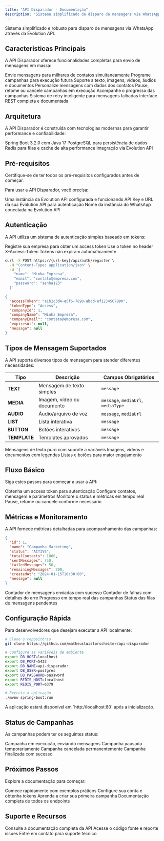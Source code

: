 ```yaml
---
title: "API Disparador - Documentação"
description: "Sistema simplificado de disparo de mensagens via WhatsApp"
---
```


<Note>
Sistema simplificado e robusto para disparo de mensagens via WhatsApp através da Evolution API.
</Note>

## Características Principais

A API Disparador oferece funcionalidades completas para envio de mensagens em massa:

<CardGroup cols={2}>
  <Card title="Disparo em Massa" icon="users" color="#16a34a">
    Envie mensagens para milhares de contatos simultaneamente
  </Card>
  <Card title="Agendamento" icon="clock" color="#eab308">
    Programe campanhas para execução futura
  </Card>
  <Card title="Múltiplos Tipos de Mídia" icon="image" color="#6366f1">
    Suporte a texto, imagens, vídeos, áudios e documentos
  </Card>
  <Card title="Variáveis Personalizadas" icon="brackets-curly" color="#8b5cf6">
    Personalize mensagens com dados dos contatos
  </Card>
  <Card title="Controle de Status" icon="settings" color="#f59e0b">
    Pause, retome ou cancele campanhas em execução
  </Card>
  <Card title="Métricas em Tempo Real" icon="chart-bar" color="#10b981">
    Acompanhe o progresso das campanhas
  </Card>
  <Card title="Retry Automático" icon="refresh-cw" color="#ef4444">
    Sistema de retry inteligente para mensagens falhadas
  </Card>
  <Card title="API REST" icon="code" color="#06b6d4">
    Interface REST completa e documentada
  </Card>
</CardGroup>

## Arquitetura

A API Disparador é construída com tecnologias modernas para garantir performance e confiabilidade:

<CardGroup cols={2}>
  <Card title="Backend" icon="server" color="#16a34a">
    Spring Boot 3.2.0 com Java 17
  </Card>
  <Card title="Banco de Dados" icon="database" color="#6366f1">
    PostgreSQL para persistência de dados
  </Card>
  <Card title="Cache" icon="zap" color="#ef4444">
    Redis para filas e cache de alta performance
  </Card>
  <Card title="WhatsApp" icon="message-circle" color="#25d366">
    Integração via Evolution API
  </Card>
</CardGroup>

## Pré-requisitos

<Warning>
Certifique-se de ter todos os pré-requisitos configurados antes de começar.
</Warning>

Para usar a API Disparador, você precisa:

<ParamField body="evolutionApi" type="instance" required>
  Uma instância da Evolution API configurada e funcionando
</ParamField>

<ParamField body="credentials" type="object" required>
  API Key e URL da sua Evolution API para autenticação
</ParamField>

<ParamField body="whatsappInstance" type="string" required>
  Nome da instância do WhatsApp conectada na Evolution API
</ParamField>

## Autenticação

A API utiliza um sistema de autenticação simples baseado em tokens:

<CardGroup cols={3}>
  <Card title="Registro" icon="user-plus" color="#16a34a">
    Registre sua empresa para obter um access token
  </Card>
  <Card title="Token Header" icon="key" color="#eab308">
    Use o token no header X-Access-Token
  </Card>
  <Card title="Sem Expiração" icon="infinity" color="#6366f1">
    Tokens não expiram automaticamente
  </Card>
</CardGroup>

<RequestExample>

```bash Exemplo de Autenticação
curl -X POST https://{url-key}/api/auth/register \
  -H "Content-Type: application/json" \
  -d '{
    "name": "Minha Empresa",
    "email": "contato@empresa.com",
    "password": "senha123"
  }'
```

</RequestExample>

<ResponseExample>

```json Resposta de Registro
{
  "accessToken": "a1b2c3d4-e5f6-7890-abcd-ef1234567890",
  "tokenType": "Access",
  "companyId": 1,
  "companyName": "Minha Empresa",
  "companyEmail": "contato@empresa.com",
  "expiresAt": null,
  "message": null
}
```

</ResponseExample>

## Tipos de Mensagem Suportados

A API suporta diversos tipos de mensagem para atender diferentes necessidades:

| Tipo | Descrição | Campos Obrigatórios |
|------|-----------|-------------------|
| **TEXT** | Mensagem de texto simples | `message` |
| **MEDIA** | Imagem, vídeo ou documento | `message`, `mediaUrl`, `mediaType` |
| **AUDIO** | Áudio/arquivo de voz | `message`, `mediaUrl` |
| **LIST** | Lista interativa | `message` |
| **BUTTON** | Botões interativos | `message` |
| **TEMPLATE** | Templates aprovados | `message` |

<CardGroup cols={3}>
  <Card title="Texto" icon="type" color="#16a34a">
    Mensagens de texto puro com suporte a variáveis
  </Card>
  <Card title="Mídia" icon="image" color="#6366f1">
    Imagens, vídeos e documentos com legendas
  </Card>
  <Card title="Interativo" icon="cursor-click" color="#8b5cf6">
    Listas e botões para maior engajamento
  </Card>
</CardGroup>

## Fluxo Básico

Siga estes passos para começar a usar a API:

<CardGroup cols={2}>
  <Card title="1. Registre sua empresa" icon="user-plus" href="/api-reference/auth/register">
    Obtenha um access token para autenticação
  </Card>
  <Card title="2. Crie uma campanha" icon="plus" href="/api-reference/campaigns/create">
    Configure contatos, mensagem e parâmetros
  </Card>
  <Card title="3. Acompanhe o progresso" icon="chart-line" href="/api-reference/campaigns/get">
    Monitore o status e métricas em tempo real
  </Card>
  <Card title="4. Gerencie campanhas" icon="settings" href="/api-reference/campaigns/pause">
    Pause, retome ou cancele conforme necessário
  </Card>
</CardGroup>

## Métricas e Monitoramento

A API fornece métricas detalhadas para acompanhamento das campanhas:

<ResponseExample>

```json Exemplo de Métricas
{
  "id": 1,
  "name": "Campanha Marketing",
  "status": "ACTIVE",
  "totalContacts": 1000,
  "sentMessages": 750,
  "failedMessages": 50,
  "remainingMessages": 200,
  "createdAt": "2024-01-15T10:30:00",
  "message": null
}
```

</ResponseExample>

<CardGroup cols={2}>
  <Card title="Mensagens Enviadas" icon="check-circle" color="#16a34a">
    Contador de mensagens enviadas com sucesso
  </Card>
  <Card title="Mensagens Falhadas" icon="x-circle" color="#ef4444">
    Contador de falhas com detalhes do erro
  </Card>
  <Card title="Status de Campanhas" icon="activity" color="#6366f1">
    Progresso em tempo real das campanhas
  </Card>
  <Card title="Filas de Processamento" icon="layers" color="#8b5cf6">
    Status das filas de mensagens pendentes
  </Card>
</CardGroup>

## Configuração Rápida

Para desenvolvedores que desejam executar a API localmente:

<RequestExample>

```bash Configuração Local
# Clone o repositório
git clone https://github.com/matheusluislorscheiter/api-disparador

# Configure as variáveis de ambiente
export DB_HOST=localhost
export DB_PORT=5432
export DB_NAME=api-disparador
export DB_USER=postgres
export DB_PASSWORD=password
export REDIS_HOST=localhost
export REDIS_PORT=6379

# Execute a aplicação
./mvnw spring-boot:run
```

</RequestExample>

<Note>
A aplicação estará disponível em `http://localhost:80` após a inicialização.
</Note>

## Status de Campanhas

As campanhas podem ter os seguintes status:

<CardGroup cols={2}>
  <Card title="ACTIVE" icon="play" color="#16a34a">
    Campanha em execução, enviando mensagens
  </Card>
  <Card title="PAUSED" icon="pause" color="#eab308">
    Campanha pausada temporariamente
  </Card>
  <Card title="CANCELLED" icon="stop" color="#ef4444">
    Campanha cancelada permanentemente
  </Card>
  <Card title="COMPLETED" icon="check" color="#6366f1">
    Campanha finalizada com sucesso
  </Card>
</CardGroup>

## Próximos Passos

Explore a documentação para começar:

<CardGroup cols={2}>
  <Card title="Quickstart" icon="rocket" href="/quickstart">
    Comece rapidamente com exemplos práticos
  </Card>
  <Card title="Autenticação" icon="shield" href="/authentication">
    Configure sua conta e obtenha tokens
  </Card>
  <Card title="Criando Campanhas" icon="plus-circle" href="/campaigns/creating">
    Aprenda a criar sua primeira campanha
  </Card>
  <Card title="API Reference" icon="book" href="/api-reference/auth/register">
    Documentação completa de todos os endpoints
  </Card>
</CardGroup>

## Suporte e Recursos

<CardGroup cols={3}>
  <Card title="Documentação" icon="book-open" href="/api-reference/auth/register">
    Consulte a documentação completa da API
  </Card>
  <Card title="GitHub" icon="github" href="https://github.com/matheusluislorscheiter/api-disparador">
    Acesse o código fonte e reporte issues
  </Card>
  <Card title="Suporte" icon="help-circle">
    Entre em contato para suporte técnico
  </Card>
</CardGroup>